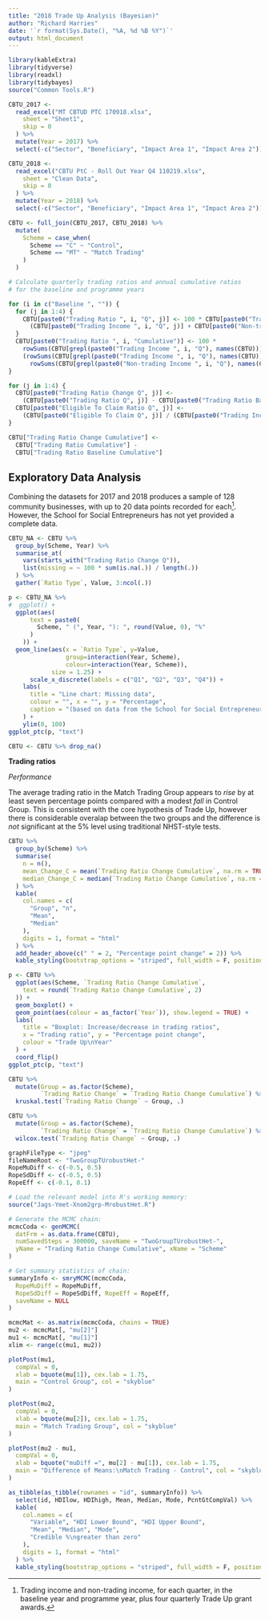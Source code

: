 ```yaml
---
title: "2018 Trade Up Analysis (Bayesian)"
author: "Richard Harries"
date: '`r format(Sys.Date(), "%A, %d %B %Y")`'
output: html_document
---
```

  
```r
library(kableExtra)
library(tidyverse)
library(readxl)
library(tidybayes)
source("Common Tools.R")
```

```r
CBTU_2017 <-
  read_excel("MT CBTUD PTC 170918.xlsx",
    sheet = "Sheet1",
    skip = 0
  ) %>%
  mutate(Year = 2017) %>%
  select(-c("Sector", "Beneficiary", "Impact Area 1", "Impact Area 2"))

CBTU_2018 <-
  read_excel("CBTU PtC - Roll Out Year Q4 110219.xlsx",
    sheet = "Clean Data",
    skip = 0
  ) %>%
  mutate(Year = 2018) %>%
  select(-c("Sector", "Beneficiary", "Impact Area 1", "Impact Area 2"))

CBTU <- full_join(CBTU_2017, CBTU_2018) %>%
  mutate(
    Scheme = case_when(
      Scheme == "C" ~ "Control",
      Scheme == "MT" ~ "Match Trading"
    )
  )

# Calculate quarterly trading ratios and annual cumulative ratios
# for the baseline and programme years
```

```r
for (i in c("Baseline ", "")) {
  for (j in 1:4) {
    CBTU[paste0("Trading Ratio ", i, "Q", j)] <- 100 * CBTU[paste0("Trading Income ", i, "Q", j)] /
      (CBTU[paste0("Trading Income ", i, "Q", j)] + CBTU[paste0("Non-trading Income ", i, "Q", j)])
  }
  CBTU[paste0("Trading Ratio ", i, "Cumulative")] <- 100 *
    rowSums(CBTU[grepl(paste0("Trading Income ", i, "Q"), names(CBTU))], na.rm = FALSE) /
    (rowSums(CBTU[grepl(paste0("Trading Income ", i, "Q"), names(CBTU))], na.rm = FALSE) +
      rowSums(CBTU[grepl(paste0("Non-trading Income ", i, "Q"), names(CBTU))], na.rm = FALSE))
}

for (j in 1:4) {
  CBTU[paste0("Trading Ratio Change Q", j)] <-
    (CBTU[paste0("Trading Ratio Q", j)] - CBTU[paste0("Trading Ratio Baseline Q", j)])
  CBTU[paste0("Eligible To Claim Ratio Q", j)] <-
    (CBTU[paste0("Eligible To Claim Q", j)] / (CBTU[paste0("Trading Income Q", j)] + CBTU[paste0("Non-trading Income Q", j)]))
}

CBTU["Trading Ratio Change Cumulative"] <-
  CBTU["Trading Ratio Cumulative"] -
  CBTU["Trading Ratio Baseline Cumulative"]
```

## Exploratory Data Analysis

Combining the datasets for 2017 and 2018 produces a sample of 128 community businesses, with up to 20 data points recorded for each[^1]. However, the School for Social Entrepreneurs has not yet provided a complete data.

[^1]: Trading income and non-trading income, for each quarter, in the baseline year and programme year, plus four quarterly Trade Up grant awards.

```r
CBTU_NA <- CBTU %>%
  group_by(Scheme, Year) %>%
  summarise_at(
    vars(starts_with("Trading Ratio Change Q")),
    list(missing = ~ 100 * sum(is.na(.)) / length(.))
  ) %>%
  gather(`Ratio Type`, Value, 3:ncol(.))

p <- CBTU_NA %>%
#  ggplot() +
  ggplot(aes(
      text = paste0(
        Scheme, " (", Year, "): ", round(Value, 0), "%"
      )
    )) +
  geom_line(aes(x = `Ratio Type`, y=Value,
                group=interaction(Year, Scheme),
                colour=interaction(Year, Scheme)),
            size = 1.25) +
      scale_x_discrete(labels = c("Q1", "Q2", "Q3", "Q4")) +
    labs(
      title = "Line chart: Missing data",
      colour = "", x = "", y = "Percentage",
      caption = "(based on data from the School for Social Entrepreneurs)"
    ) +
    ylim(0, 100)
ggplot_ptc(p, "text")

CBTU <- CBTU %>% drop_na()
```

**Trading ratios**

*Performance*

The average trading ratio in the Match Trading Group appears to *rise* by at least seven percentage points compared with a modest *fall* in Control Group. This is consistent with the core hypothesis of Trade Up, however there is considerable overalap between the two groups and the difference is *not* significant at the 5% level using traditional NHST-style tests.

```r
CBTU %>%
  group_by(Scheme) %>%
  summarise(
    n = n(),
    mean_Change_C = mean(`Trading Ratio Change Cumulative`, na.rm = TRUE),
    median_Change_C = median(`Trading Ratio Change Cumulative`, na.rm = TRUE)
  ) %>%
  kable(
    col.names = c(
      "Group", "n",
      "Mean",
      "Median"
    ),
    digits = 1, format = "html"
  ) %>%
  add_header_above(c(" " = 2, "Percentage point change" = 2)) %>%
  kable_styling(bootstrap_options = "striped", full_width = F, position = "center")

p <- CBTU %>%
  ggplot(aes(Scheme, `Trading Ratio Change Cumulative`,
    text = round(`Trading Ratio Change Cumulative`, 2)
  )) +
  geom_boxplot() +
  geom_point(aes(colour = as_factor(`Year`)), show.legend = TRUE) +
  labs(
    title = "Boxplot: Increase/decrease in trading ratios",
    x = "Trading ratio", y = "Percentage point change",
    colour = "Trade Up\nYear"
  ) +
  coord_flip()
ggplot_ptc(p, "text")

CBTU %>%
  mutate(Group = as.factor(Scheme),
         `Trading Ratio Change` = `Trading Ratio Change Cumulative`) %>%
  kruskal.test(`Trading Ratio Change` ~ Group, .)

CBTU %>%
  mutate(Group = as.factor(Scheme),
         `Trading Ratio Change` = `Trading Ratio Change Cumulative`) %>%
  wilcox.test(`Trading Ratio Change` ~ Group, .)

```

```r

graphFileType <- "jpeg"
fileNameRoot <- "TwoGroupTUrobustHet-"
RopeMuDiff <- c(-0.5, 0.5)
RopeSdDiff <- c(-0.5, 0.5)
RopeEff <- c(-0.1, 0.1)

# Load the relevant model into R's working memory:
source("Jags-Ymet-Xnom2grp-MrobustHet.R")

# Generate the MCMC chain:
mcmcCoda <- genMCMC(
  datFrm = as.data.frame(CBTU),
  numSavedSteps = 300000, saveName = "TwoGroupTUrobustHet-",
  yName = "Trading Ratio Change Cumulative", xName = "Scheme"
)

# Get summary statistics of chain:
summaryInfo <- smryMCMC(mcmcCoda,
  RopeMuDiff = RopeMuDiff,
  RopeSdDiff = RopeSdDiff, RopeEff = RopeEff,
  saveName = NULL
)

mcmcMat <- as.matrix(mcmcCoda, chains = TRUE)
mu2 <- mcmcMat[, "mu[2]"]
mu1 <- mcmcMat[, "mu[1]"]
xlim <- range(c(mu1, mu2))
```

```r

plotPost(mu1,
  compVal = 0,
  xlab = bquote(mu[1]), cex.lab = 1.75,
  main = "Control Group", col = "skyblue"
)

plotPost(mu2,
  compVal = 0,
  xlab = bquote(mu[2]), cex.lab = 1.75,
  main = "Match Trading Group", col = "skyblue"
)

plotPost(mu2 - mu1,
  compVal = 0,
  xlab = bquote("muDiff =", mu[2] - mu[1]), cex.lab = 1.75,
  main = "Difference of Means:\nMatch Trading - Control", col = "skyblue"
)

as_tibble(as_tibble(rownames = "id", summaryInfo)) %>%
  select(id, HDIlow, HDIhigh, Mean, Median, Mode, PcntGtCompVal) %>%
  kable(
    col.names = c(
      "Variable", "HDI Lower Bound", "HDI Upper Bound",
      "Mean", "Median", "Mode",
      "Credible %\ngreater than zero"
    ),
    digits = 1, format = "html"
  ) %>%
  kable_styling(bootstrap_options = "striped", full_width = F, position = "center")
```
